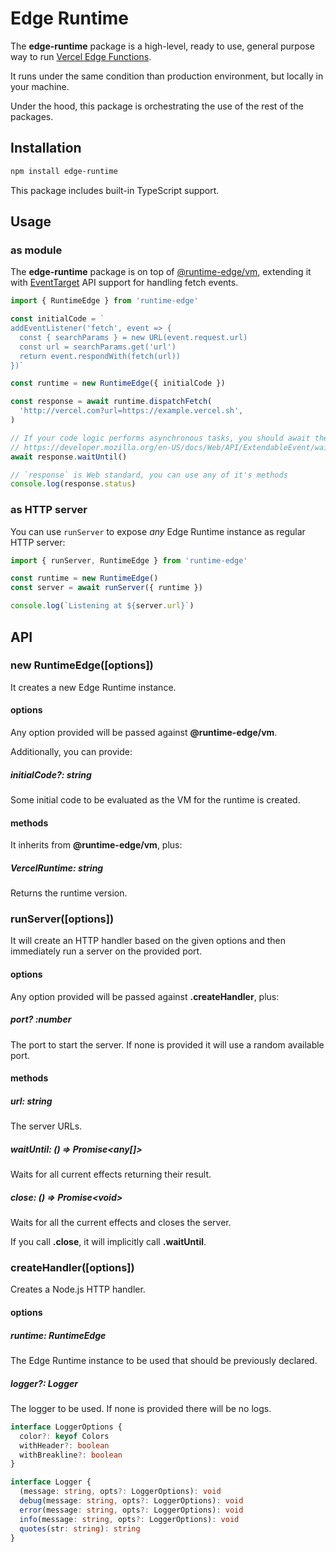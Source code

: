 # Edge Runtime

The **edge-runtime** package is a high-level, ready to use, general purpose way to run [Vercel Edge Functions](https://vercel.com/edge).

It runs under the same condition than production environment, but locally in your machine.

Under the hood, this package is orchestrating the use of the rest of the packages.

## Installation

```sh npm2yarn
npm install edge-runtime
```

This package includes built-in TypeScript support.

## Usage

### as module

The **edge-runtime** package is on top of [@runtime-edge/vm](/packages/vm), extending it with [EventTarget](https://developer.mozilla.org/en-US/docs/Web/API/EventTarget) API support for handling fetch events.

```js
import { RuntimeEdge } from 'runtime-edge'

const initialCode = `
addEventListener('fetch', event => {
  const { searchParams } = new URL(event.request.url)
  const url = searchParams.get('url')
  return event.respondWith(fetch(url))
})`

const runtime = new RuntimeEdge({ initialCode })

const response = await runtime.dispatchFetch(
  'http://vercel.com?url=https://example.vercel.sh',
)

// If your code logic performs asynchronous tasks, you should await them.
// https://developer.mozilla.org/en-US/docs/Web/API/ExtendableEvent/waitUntil
await response.waitUntil()

// `response` is Web standard, you can use any of it's methods
console.log(response.status)
```

### as HTTP server

You can use `runServer` to expose _any_ Edge Runtime instance as regular HTTP server:

```js
import { runServer, RuntimeEdge } from 'runtime-edge'

const runtime = new RuntimeEdge()
const server = await runServer({ runtime })

console.log(`Listening at ${server.url}`)
```

## API

### new RuntimeEdge([options])

It creates a new Edge Runtime instance.

#### options

Any option provided will be passed against **@runtime-edge/vm**.

Additionally, you can provide:

##### initialCode?: string

Some initial code to be evaluated as the VM for the runtime is created.

#### methods

It inherits from **@runtime-edge/vm**, plus:

##### VercelRuntime: string

Returns the runtime version.

### runServer([options])

It will create an HTTP handler based on the given options and then immediately run a server on the provided port.

#### options

Any option provided will be passed against **.createHandler**, plus:

##### port? :number

The port to start the server. If none is provided it will use a random available port.

#### methods

##### url: string

The server URLs.

##### waitUntil: () => Promise\<any[]>

Waits for all current effects returning their result.

##### close: () => Promise\<void>

Waits for all the current effects and closes the server.

If you call **.close**, it will implicitly call **.waitUntil**.

### createHandler([options])

Creates a Node.js HTTP handler.

#### options

##### runtime: RuntimeEdge

The Edge Runtime instance to be used that should be previously declared.

##### logger?: Logger

The logger to be used. If none is provided there will be no logs.

```ts
interface LoggerOptions {
  color?: keyof Colors
  withHeader?: boolean
  withBreakline?: boolean
}

interface Logger {
  (message: string, opts?: LoggerOptions): void
  debug(message: string, opts?: LoggerOptions): void
  error(message: string, opts?: LoggerOptions): void
  info(message: string, opts?: LoggerOptions): void
  quotes(str: string): string
}
```
